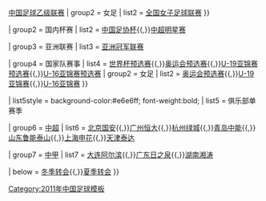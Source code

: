{{Navbox
| name   = 2011年中国足球
| title  = 2011年[[中国足球运动|中国足球]]
| above  = {{align|left|&nbsp;« {{smaller|[[Template:2010年中国足球|2010]]}} }} {{align|right|{{smaller|[[Template:2012年中国足球|2012]]}} »&nbsp;}}

<!-- NBSPs prevent wrapping-->
| group1 = 国内联赛
| list1  =
{{Navbox subgroup
| group1 = 男足
| list1 =  [[2011年中国足球超级联赛|中国足球超级联赛]]（[[2011年中国足球超级联赛预备队联赛|预备组]]）{{,}}[[2011年中国足球甲级联赛|中国足球甲级联赛]]{{,}}[[2011年中国足球乙级联赛|中国足球乙级联赛]] 
| group2 = 女足
| list2 = [[2011年全国女子足球联赛|全国女子足球联赛]]
}} 

| group2 = 国内杯赛
| list2  = [[2011年中国足协杯|中国足协杯]]{{,}}[[中超明星赛]]

| group3 = 亚洲联赛
| list3  = [[2011年亚足联冠军联赛|亚洲冠军联赛]]

| group4 = 国家队赛事
| list4  = 
{{Navbox subgroup
| group1 =男足
| list1 = [[2011年亚洲杯足球赛|亚洲杯]]{{,}}[[2014年世界杯外围赛 (亚洲区)|世界杯预选赛]]{{,}}[[2012年奥运足球比赛亚洲区男子资格赛|奥运会预选赛]]{{,}}[[2012年亚足联U19青年锦标赛资格赛|U-19亚锦赛预选赛]]{{,}}[[2012年亚足联U16少年锦标赛资格赛|U-16亚锦赛预选赛]]
| group2 = 女足
| list2 = [[2012年夏季奥林匹克运动会足球比赛亚洲区女子资格赛|奥运会预选赛]]{{,}}[[2011年亚足联U19女子青年锦标赛|U-19亚锦赛]]{{,}}[[2011年亚足联U16女子青年锦标赛|U-16亚锦赛]]
}} 

| list5style = background-color:#e6e6ff; font-weight:bold;
| list5      = 俱乐部单赛季

| group6 = [[2011年中国足球超级联赛|中超]]
| list6  = [[北京国安足球俱乐部2011赛季|北京国安]]{{,}}[[广州恒大足球俱乐部2011赛季|广州恒大]]{{,}}[[杭州绿城足球俱乐部2011赛季|杭州绿城]]{{,}}[[青岛中能足球俱乐部2011赛季|青岛中能]]{{,}}[[山东鲁能泰山足球俱乐部2011赛季|山东鲁能泰山]]{{,}}[[上海申花足球俱乐部2011赛季|上海申花]]{{,}}[[天津泰达足球俱乐部2011赛季|天津泰达]]

| group7 = [[2011年中国足球甲级联赛|中甲]]
| list7  = [[大连阿尔滨足球俱乐部2011赛季|大连阿尔滨]]{{,}}[[广东日之泉足球俱乐部2011赛季|广东日之泉]]{{,}}[[湖南湘涛足球俱乐部2011赛季|湖南湘涛]]

| below  = [[:en:List of Chinese football transfers winter 2011|冬季转会]]{{,}}[[2011年中国足球联赛夏季转会列表|夏季转会]]
}}<noinclude>
[[Category:2011年中国足球模板]]
</noinclude>